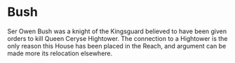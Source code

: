 
# Bush

<ProjectDetails
  floatRight
  region="Reach"
  house="House Bush"
  type="Castle"
  status="Not Started"
  warp="warp not set"
  projectLead=""
  dateStarted="Invalid Date"
  dateCompleted="Invalid Date"
/>

Ser Owen Bush was a knight of the Kingsguard believed to have been given orders to kill Queen Ceryse Hightower. The connection to a Hightower is the only reason this House has been placed in the Reach, and argument can be made more its relocation elsewhere.